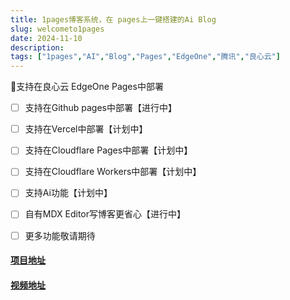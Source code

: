 ```yaml
---
title: 1pages博客系统，在 pages上一键搭建的Ai Blog
slug: welcometo1pages
date: 2024-11-10
description: 
tags: ["1pages","AI","Blog","Pages","EdgeOne","腾讯","良心云"]
---
```


📝支持在良心云 EdgeOne Pages中部署 

- [ ] 支持在Github pages中部署【进行中】

- [ ] 支持在Vercel中部署【计划中】

- [ ] 支持在Cloudflare Pages中部署【计划中】

- [ ] 支持在Cloudflare Workers中部署【计划中】

- [ ] 支持Ai功能【计划中】

- [ ] 自有MDX Editor写博客更省心【进行中】

- [ ] 更多功能敬请期待


#### [项目地址](https://github.com/aigem/1pages)

#### [视频地址](/)

